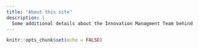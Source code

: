 ```yaml
---
title: "About this site"
description: |
  Some additional details about the Innovation Managment Team behind
---
```


```r
knitr::opts_chunk$set(echo = FALSE)
```

